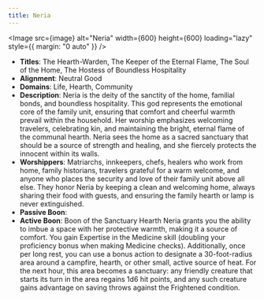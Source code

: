 ```yaml
---
title: Neria
---
```



<Image src={image} alt="Neria" width={600} height={600} loading="lazy" style={{ margin: "0 auto" }} />

- **Titles**: The Hearth-Warden, The Keeper of the Eternal Flame, The Soul of the Home, The Hostess of Boundless Hospitality
- **Alignment**: Neutral Good
- **Domains**: Life, Hearth, Community
- **Description**: Neria is the deity of the sanctity of the home, familial bonds, and boundless hospitality. This god represents the emotional core of the family unit, ensuring that comfort and cheerful warmth prevail within the household. Her worship emphasizes welcoming travelers, celebrating kin, and maintaining the bright, eternal flame of the communal hearth. Neria sees the home as a sacred sanctuary that should be a source of strength and healing, and she fiercely protects the innocent within its walls.
- **Worshippers**: Matriarchs, innkeepers, chefs, healers who work from home, family historians, travelers grateful for a warm welcome, and anyone who places the security and love of their family unit above all else. They honor Neria by keeping a clean and welcoming home, always sharing their food with guests, and ensuring the family hearth or lamp is never extinguished.
- **Passive Boon**:
- **Active Boon**: Boon of the Sanctuary Hearth Neria grants you the ability to imbue a space with her protective warmth, making it a source of comfort. You gain Expertise in the Medicine skill (doubling your proficiency bonus when making Medicine checks). Additionally, once per long rest, you can use a bonus action to designate a 30-foot-radius area around a campfire, hearth, or other small, active source of heat. For the next hour, this area becomes a sanctuary: any friendly creature that starts its turn in the area regains 1d6 hit points, and any such creature gains advantage on saving throws against the Frightened condition.
